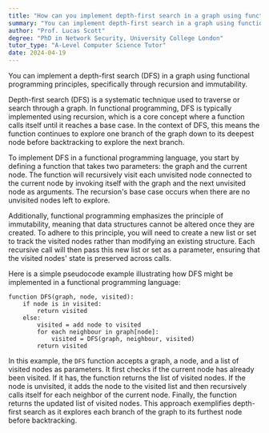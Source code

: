 ```yaml
---
title: "How can you implement depth-first search in a graph using functional programming?"
summary: "You can implement depth-first search in a graph using functional programming through recursion and immutability."
author: "Prof. Lucas Scott"
degree: "PhD in Network Security, University College London"
tutor_type: "A-Level Computer Science Tutor"
date: 2024-04-19
---
```


You can implement a depth-first search (DFS) in a graph using functional programming principles, specifically through recursion and immutability.

Depth-first search (DFS) is a systematic technique used to traverse or search through a graph. In functional programming, DFS is typically implemented using recursion, which is a core concept where a function calls itself until it reaches a base case. In the context of DFS, this means the function continues to explore one branch of the graph down to its deepest node before backtracking to explore the next branch.

To implement DFS in a functional programming language, you start by defining a function that takes two parameters: the graph and the current node. The function will recursively visit each unvisited node connected to the current node by invoking itself with the graph and the next unvisited node as arguments. The recursion's base case occurs when there are no unvisited nodes left to explore.

Additionally, functional programming emphasizes the principle of immutability, meaning that data structures cannot be altered once they are created. To adhere to this principle, you will need to create a new list or set to track the visited nodes rather than modifying an existing structure. Each recursive call will then pass this new list or set as a parameter, ensuring that the visited nodes' state is preserved across calls.

Here is a simple pseudocode example illustrating how DFS might be implemented in a functional programming language:

```
function DFS(graph, node, visited):
    if node is in visited:
        return visited
    else:
        visited = add node to visited
        for each neighbour in graph[node]:
            visited = DFS(graph, neighbour, visited)
        return visited
```

In this example, the `DFS` function accepts a graph, a node, and a list of visited nodes as parameters. It first checks if the current node has already been visited. If it has, the function returns the list of visited nodes. If the node is unvisited, it adds the node to the visited list and then recursively calls itself for each neighbor of the current node. Finally, the function returns the updated list of visited nodes. This approach exemplifies depth-first search as it explores each branch of the graph to its furthest node before backtracking.
    